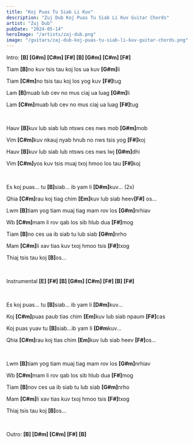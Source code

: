 ```yaml
---
title: "Koj Puas Tu Siab Li Kuv"
description: "Zuj Dub Koj Puas Tu Siab Li Kuv Guitar Chords"
artist: "Zuj Dub"
pubDate: "2024-05-14"
heroImage: "/artists/zaj-dub.png"
image: "/guitars/zaj-dub-koj-puas-tu-siab-li-kuv-guitar-chords.png"
---
```


Intro: <b>[B] [G#m] [C#m] [F#] [B] [G#m] [C#m] [F#]</b>

Tiam <b>[B]</b>no kuv tsis tau koj los ua kuv <b>[G#m]</b>li

Tiam <b>[C#m]</b>no tsis tau koj los yog kuv <b>[F#]</b>tug

Lam <b>[B]</b>muab lub cev no mus ciaj ua luag <b>[G#m]</b>li

Lam <b>[C#m]</b>muab lub cev no mus ciaj ua luag <b>[F#]</b>tug

<br />

Hauv <b>[B]</b>kuv lub siab lub ntsws ces nws mob <b>[G#m]</b>mob

Vim <b>[C#m]</b>kuv nkauj nyab hnub no nws tsis yog <b>[F#]</b>koj

Hauv <b>[B]</b>kuv lub siab lub ntsws ces nws lwj <b>[G#m]</b>dhi

Vim <b>[C#m]</b>yos kuv tsis muaj txoj hmoo los tau <b>[F#]</b>koj

<br />

Es koj puas... tu <b>[B]</b>siab... ib yam li <b>[D#m]</b>kuv... (2x)

Qhia <b>[C#m]</b>rau koj tiag chim <b>[Em]</b>kuv lub siab heev<b>[F#]</b> os...

Lwm <b>[B]</b>tiam yog tiam muaj tiag mam rov los <b>[G#m]</b>nrhiav

Wb <b>[C#m]</b>mam li rov qab los sib hlub dua <b>[F#]</b>mog

Tiam <b>[B]</b>no ces ua ib siab tu lub siab <b>[G#m]</b>nrho

Mam <b>[C#m]</b>li xav tias kuv txoj hmoo tsis <b>[F#]</b>txog

Thiaj tsis tau koj <b>[B]</b>os...

<br />

Instrumental <b>[E] [F#] [B] [G#m] [C#m] [F#] [B] [F#]</b>

<br />

Es koj puas... tu <b>[B]</b>siab... ib yam li <b>[D#m]</b>kuv...

Koj <b>[C#m]</b>puas paub tias chim <b>[Em]</b>kuv lub siab npaum <b>[F#]</b>cas

Koj puas yuav tu <b>[B]</b>siab...ib yam li <b>[D#m</b>kuv...

Qhia <b>[C#m]</b>rau koj tias chim <b>[Em]</b>kuv lub siab heev <b>[F#]</b>os...

<br />

Lwm <b>[B]</b>tiam yog tiam muaj tiag mam rov los <b>[G#m]</b>nrhiav

Wb <b>[C#m]</b>mam li rov qab los sib hlub dua <b>[F#]</b>mog

Tiam <b>[B]</b>nov ces ua ib siab tu lub siab <b>[G#m]</b>nrho

Mam <b>[C#m]</b>li xav tias kuv txoj hmoo tsis <b>[F#]</b>txog

Thiaj tsis tau koj <b>[B]</b>os...

<br />

Outro: <b>[B] [D#m] [C#m] [F#] [B]</b>
